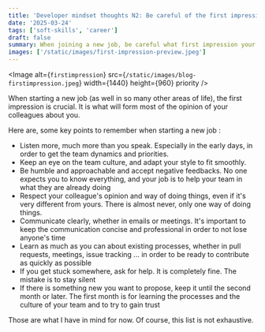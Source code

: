 ```yaml
---
title: 'Developer mindset thoughts N2: Be careful of the first impression'
date: '2025-03-24'
tags: ['soft-skills', 'career']
draft: false
summary: When joining a new job, be careful what first impression your coworkers will have about you
images: ['/static/images/first-impression-preview.jpeg']
---
```


<Image
  alt={`firstimpression`}
  src={`/static/images/blog-firstimpression.jpeg`}
  width={1440}
  height={960}
  priority
/>

When starting a new job (as well in so many other areas of life), the first impression is crucial. It is what will form most of the opinion of your colleagues about you.

Here are, some key points to remember when starting a new job :
- Listen more, much more than you speak. Especially in the early days, in order to get the team dynamics and priorities. 
- Keep an eye on the team culture, and adapt your style to fit smoothly.
- Be humble and approachable and accept negative feedbacks. No one expects you to know everything, and your job is to help your team in what they are already doing
- Respect your colleague's opinion and way of doing things, even if it's very different from yours. There is almost never, only one way of doing things.
- Communicate clearly, whether in emails or meetings. It's important to keep the communication concise and professional in order to not lose anyone's time
- Learn as much as you can about existing processes, whether in pull requests, meetings, issue tracking ... in order to be ready to contribute as quickly as possible
- If you get stuck somewhere, ask for help. It is completely fine. The mistake is to stay silent
- If there is something new you want to propose, keep it until the second month or later. The first month is for learning the processes and the culture of your team and to try to gain trust

Those are what I have in mind for now. Of course, this list is not exhaustive.
